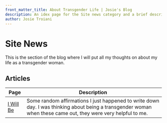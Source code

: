 ```yaml
---
front_matter_title: About Transgender Life | Josie's Blog
description: An idex page for the Site news category and a brief description of what the section of the blog is geared toward.
author: Josie Troiani
---
```

# Site News

This is the section of the blog where I will put all my thoughts on about my life as a transgender woman.

## Articles

| Page | Description |
| --------------- | ------------ |
| [I Will Be](/theblog/translife/iwillbe.mdx) | Some random affirmations I just happened to write down day. I was thinking about being a transgender woman when these came out, they were very helpful to me. |
